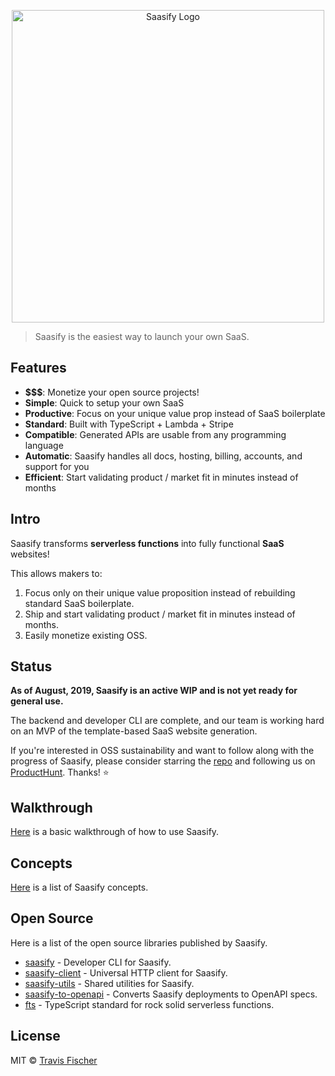 
<Head>
  <title>Saasify</title>
</Head>

<p align="center">
  <a href="https://saasify.xyz" title="Saasify">
    <img src="https://raw.githubusercontent.com/saasify-xyz/saasify/master/logo-white@1024w.png" alt="Saasify Logo" width="500" />
  </a>
</p>

> Saasify is the easiest way to launch your own SaaS.

## Features

- **$$$**: Monetize your open source projects!
- **Simple**: Quick to setup your own SaaS
- **Productive**: Focus on your unique value prop instead of SaaS boilerplate
- **Standard**: Built with TypeScript + Lambda + Stripe
- **Compatible**: Generated APIs are usable from any programming language
- **Automatic**: Saasify handles all docs, hosting, billing, accounts, and support for you
- **Efficient**: Start validating product / market fit in minutes instead of months

## Intro

Saasify transforms **serverless functions** into fully functional **SaaS** websites!

This allows makers to:

1. Focus only on their unique value proposition instead of rebuilding standard SaaS boilerplate.
2. Ship and start validating product / market fit in minutes instead of months.
3. Easily monetize existing OSS.

## Status

**As of August, 2019, Saasify is an active WIP and is not yet ready for general use.**

The backend and developer CLI are complete, and our team is working hard on an MVP of the template-based SaaS website generation.

If you're interested in OSS sustainability and want to follow along with the progress of Saasify, please consider starring the [repo](https://github.com/saasify-xyz/saasify) and following us on [ProductHunt](https://www.producthunt.com/upcoming/saasify-2). Thanks! ⭐️

## Walkthrough

[Here](/walkthrough) is a basic walkthrough of how to use Saasify.

## Concepts

[Here](/concepts) is a list of Saasify concepts.

## Open Source

Here is a list of the open source libraries published by Saasify.

- [saasify](https://github.com/saasify-xyz/saasify/tree/master/packages/saasify-cli) - Developer CLI for Saasify.
- [saasify-client](https://github.com/saasify-xyz/saasify/tree/master/packages/saasify-client) - Universal HTTP client for Saasify.
- [saasify-utils](https://github.com/saasify-xyz/saasify/tree/master/packages/saasify-utils) - Shared utilities for Saasify.
- [saasify-to-openapi](https://github.com/saasify-xyz/saasify/tree/master/packages/saasify-to-openapi) - Converts Saasify deployments to OpenAPI specs.
- [fts](https://github.com/transitive-bullshit/functional-typescript) - TypeScript standard for rock solid serverless functions.

## License

MIT © [Travis Fischer](https://transitivebullsh.it)
